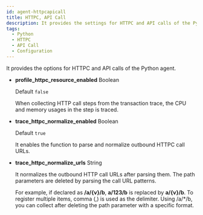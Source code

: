 ```yaml
---
id: agent-httpcapicall
title: HTTPC, API Call
description: It provides the settings for HTTPC and API calls of the Python agent.
tags:
  - Python
  - HTTPC
  - API Call
  - Configuration
---
```


It provides the options for HTTPC and API calls of the Python agent.

-   **profile_httpc_resource_enabled** <span class='type'>Boolean</span>

    Default `false`

    When collecting HTTP call steps from the transaction trace, the CPU and memory usages in the step is traced.

-   **trace_httpc_normalize_enabled** <span class='type'>Boolean</span>

    Default `true`

    It enables the function to parse and normalize outbound HTTPC call URLs. 

-   **trace_httpc_normalize_urls** <span class='type'>String</span>

    It normalizes the outbound HTTP call URLs after parsing them. The path parameters are deleted by parsing the call URL patterns. 

    For example, if declared as **/a/{v}/b**, **a/123/b** is replaced by **a/{v}/b**. To register multiple items, comma (,) is used as the delimiter. Using /a/\*/b, you can collect after deleting the path parameter with a specific format.      
